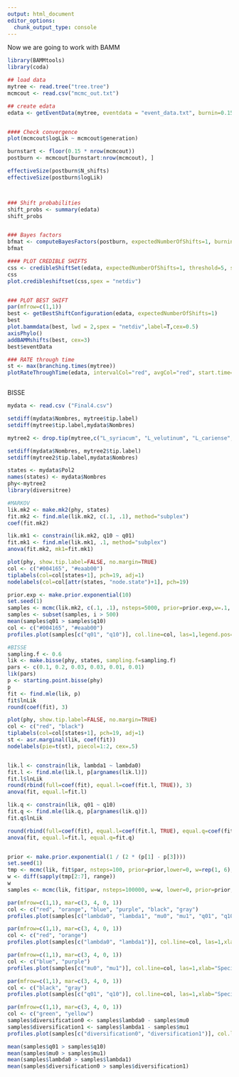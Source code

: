 ```yaml
---
output: html_document
editor_options: 
  chunk_output_type: console
---
```



Now we are going to work with BAMM

```r
library(BAMMtools)
library(coda)

## load data
mytree <- read.tree("tree.tree")
mcmcout <- read.csv("mcmc_out.txt")

## create edata
edata <- getEventData(mytree, eventdata = "event_data.txt", burnin=0.15)


#### Check convergence
plot(mcmcout$logLik ~ mcmcout$generation)

burnstart <- floor(0.15 * nrow(mcmcout))
postburn <- mcmcout[burnstart:nrow(mcmcout), ]

effectiveSize(postburn$N_shifts)
effectiveSize(postburn$logLik)



### Shift probabilities
shift_probs <- summary(edata)
shift_probs


### Bayes factors
bfmat <- computeBayesFactors(postburn, expectedNumberOfShifts=1, burnin=0.15)
bfmat

#### PLOT CREDIBLE SHIFTS
css <- credibleShiftSet(edata, expectedNumberOfShifts=1, threshold=5, set.limit = 0.95)
css
plot.credibleshiftset(css,spex = "netdiv")


### PLOT BEST SHIFT
par(mfrow=c(1,1))
best <- getBestShiftConfiguration(edata, expectedNumberOfShifts=1)
best
plot.bammdata(best, lwd = 2,spex = "netdiv",label=T,cex=0.5)
axisPhylo()
addBAMMshifts(best, cex=3)
best$eventData

### RATE through time
st <- max(branching.times(mytree))
plotRateThroughTime(edata, intervalCol="red", avgCol="red", start.time=st, ylim=c(0,0.2), cex.axis=1,ratetype='netdiv')



```


BISSE

```r

mydata <- read.csv ("Final4.csv")

setdiff(mydata$Nombres, mytree$tip.label)
setdiff(mytree$tip.label,mydata$Nombres)

mytree2 <- drop.tip(mytree,c("L_syriacum", "L_velutinum", "L_cariense", "L_oligophyllum", "L_meletonis", "L_bungei",    "L_unguiculatum", "L_olympicum"  ))

setdiff(mydata$Nombres, mytree2$tip.label)
setdiff(mytree2$tip.label,mydata$Nombres)

states <- mydata$Pol2
names(states) <- mydata$Nombres
phy<-mytree2
library(diversitree)

#MARKOV
lik.mk2 <- make.mk2(phy, states)
fit.mk2 <- find.mle(lik.mk2, c(.1, .1), method="subplex")
coef(fit.mk2)

lik.mk1 <- constrain(lik.mk2, q10 ~ q01)
fit.mk1 <- find.mle(lik.mk1, .1, method="subplex")
anova(fit.mk2, mk1=fit.mk1)

plot(phy, show.tip.label=FALSE, no.margin=TRUE)
col <- c("#004165", "#eaab00")
tiplabels(col=col[states+1], pch=19, adj=1)
nodelabels(col=col[attr(states, "node.state")+1], pch=19)

prior.exp <- make.prior.exponential(10)
set.seed(1)
samples <- mcmc(lik.mk2, c(.1, .1), nsteps=5000, prior=prior.exp,w=.1, print.every=0)
samples <- subset(samples, i > 500)
mean(samples$q01 > samples$q10)
col <- c("#004165", "#eaab00")
profiles.plot(samples[c("q01", "q10")], col.line=col, las=1,legend.pos="topright")

#BISSE
sampling.f <- 0.6
lik <- make.bisse(phy, states, sampling.f=sampling.f)
pars <- c(0.1, 0.2, 0.03, 0.03, 0.01, 0.01)
lik(pars) 
p <- starting.point.bisse(phy)
p
fit <- find.mle(lik, p)
fit$lnLik
round(coef(fit), 3)

plot(phy, show.tip.label=FALSE, no.margin=TRUE)
col <- c("red", "black")
tiplabels(col=col[states+1], pch=19, adj=1)
st <- asr.marginal(lik, coef(fit))
nodelabels(pie=t(st), piecol=1:2, cex=.5)


lik.l <- constrain(lik, lambda1 ~ lambda0)
fit.l <- find.mle(lik.l, p[argnames(lik.l)])
fit.l$lnLik
round(rbind(full=coef(fit), equal.l=coef(fit.l, TRUE)), 3)
anova(fit, equal.l=fit.l)

lik.q <- constrain(lik, q01 ~ q10)
fit.q <- find.mle(lik.q, p[argnames(lik.q)])
fit.q$lnLik

round(rbind(full=coef(fit), equal.l=coef(fit.l, TRUE), equal.q=coef(fit.q, TRUE)), 3)
anova(fit, equal.l=fit.l, equal.q=fit.q)


prior <- make.prior.exponential(1 / (2 * (p[1] - p[3])))
set.seed(1)
tmp <- mcmc(lik, fit$par, nsteps=100, prior=prior,lower=0, w=rep(1, 6), print.every=0)
w <- diff(sapply(tmp[2:7], range))
w
samples <- mcmc(lik, fit$par, nsteps=100000, w=w, lower=0, prior=prior,print.every=1000)

par(mfrow=c(1,1), mar=c(3, 4, 0, 1))
col <- c("red", "orange", "blue", "purple", "black", "gray")
profiles.plot(samples[c("lambda0", "lambda1", "mu0", "mu1", "q01", "q10")], col.line=col, las=1,xlab="Speciation, extinction and transition rate", legend="topright")

par(mfrow=c(1,1), mar=c(3, 4, 0, 1))
col <- c("red", "orange")
profiles.plot(samples[c("lambda0", "lambda1")], col.line=col, las=1,xlab="Speciation, extinction and transition rate", legend="topright")

par(mfrow=c(1,1), mar=c(3, 4, 0, 1))
col <- c("blue", "purple")
profiles.plot(samples[c("mu0", "mu1")], col.line=col, las=1,xlab="Speciation, extinction and transition rate", legend="topright")

par(mfrow=c(1,1), mar=c(3, 4, 0, 1))
col <- c("black", "gray")
profiles.plot(samples[c("q01", "q10")], col.line=col, las=1,xlab="Speciation, extinction and transition rate", legend="topright")  

par(mfrow=c(1,1), mar=c(3, 4, 0, 1))
col <- c("green", "yellow")
samples$diversification0 <- samples$lambda0 - samples$mu0 
samples$diversification1 <- samples$lambda1 - samples$mu1 
profiles.plot(samples[c("diversification0", "diversification1")], col.line=col, las=1,xlab="Speciation, extinction and transition rate", legend="topright")

mean(samples$q01 > samples$q10)
mean(samples$mu0 > samples$mu1)
mean(samples$lambda0 > samples$lambda1)
mean(samples$diversification0 > samples$diversification1)

```

